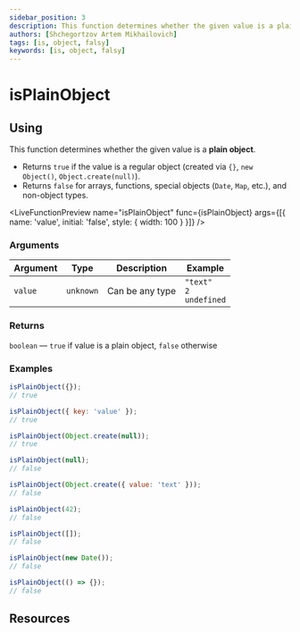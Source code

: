 ```yaml
---
sidebar_position: 3
description: This function determines whether the given value is a plain object.
authors: [Shchegortzov Artem Mikhailovich]
tags: [is, object, falsy]
keywords: [is, object, falsy]
---
```




# isPlainObject

## Using

This function determines whether the given value is a **plain object**.

- Returns `true` if the value is a regular object (created via `{}`, `new Object()`, `Object.create(null)`).
- Returns `false` for arrays, functions, special objects (`Date`, `Map`, etc.), and non-object types.

<LiveFunctionPreview
  name="isPlainObject"
  func={isPlainObject}
  args={[{ name: 'value', initial: 'false', style: { width: 100 } }]}
/>

### Arguments

| Argument | Type      | Description     | Example                                |
| -------- | --------- | --------------- | -------------------------------------- |
| `value`  | `unknown` | Can be any type | `"text"` <br /> `2` <br /> `undefined` |

### Returns

`boolean` — `true` if value is a plain object, `false` otherwise

### Examples

```js
isPlainObject({});
// true

isPlainObject({ key: 'value' });
// true

isPlainObject(Object.create(null));
// true

isPlainObject(null);
// false

isPlainObject(Object.create({ value: 'text' }));
// false

isPlainObject(42);
// false

isPlainObject([]);
// false

isPlainObject(new Date());
// false

isPlainObject(() => {});
// false
```

## Resources

<Resources constants={constants} />
